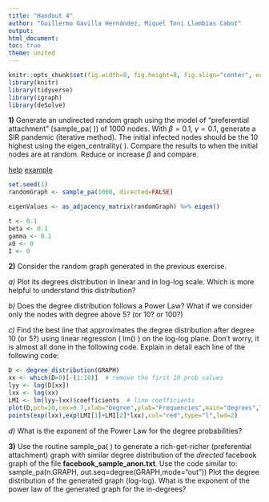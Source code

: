```yaml
---
title: "Handout 4"
author: "Guillermo Gavilla Hernández, Miquel Toni Llambías Cabot"
output:
html_document:
toc: true
theme: united
---
```


```r
knitr::opts_chunk$set(fig.width=8, fig.height=8, fig.align="center", echo=TRUE, warning=FALSE, message=FALSE)
library(knitr)
library(tidyverse)
library(igraph)
library(deSolve)
```


**1)** Generate an undirected random graph using the model of "preferential attachment" (sample_pa( )) of 1000 nodes. With $\beta=0.1$, $\gamma=0.1$, generate a SIR pandemic (iterative method). The initial infected nodes should be the 10 highest using the eigen_centrality( ). Compare the results to when the initial nodes are at random. Reduce or increase $\beta$ and compare. 

[help](http://sherrytowers.com/2012/12/11/simple-epidemic-modelling-with-an-sir-model/)
[example](http://www.sherrytowers.com/sir_with_vaccination.R)

```r
set.seed(1)
randomGraph <- sample_pa(1000, directed=FALSE)

eigenValues <- as_adjacency_matrix(randomGraph) %>% eigen()

```

```r
t <- 0.1
beta <- 0.1
gamma <- 0.1
x0 <- 0
I <- 0


```






**2)** Consider the random graph generated in the previous exercise.

*a)* Plot its degrees distribution in linear and in log-log scale. Which is more helpful to understand this distribution?




*b)* Does the degree distribution follows a Power Law? What if we consider only the nodes with degree above 5? (or 10? or 100?)




*c)* Find the best line that approximates the degree distribution after degree 10 (or 5?) using linear regression ( lm() ) on the log-log plane. Don't worry, it is almost all done in the following code. Explain in detail each line of the following code:
```r
D <- degree_distribution(GRAPH)
xx <- which(D>0)[-(1:10)]  # remove the first 10 prob values
lyy <- log(D[xx])
lxx <- log(xx)
LMI <- lm(lyy~lxx)$coefficients  # line coefficients
plot(D,pch=20,cex=0.7,xlab="Degree",ylab="Frequencies",main="degrees",log="xy")
points(exp(lxx),exp(LMI[1]+LMI[2]*lxx),col="red",type="l",lwd=2)
```



*d)* What is the exponent of the Power Law for the degree probabilities?


**3)** Use the routine sample_pa( ) to generate a rich-get-richer (preferential attachment) graph with similar degree distribution of  the *directed* facebook graph of the file **facebook_sample_anon.txt**. Use the code similar to:
sample_pa(n.GRAPH, out.seq=degree(GRAPH,mode="out"))
Plot the degree distribution of the generated graph (log-log). What is the exponent of the power law of the generated graph for the in-degrees? 